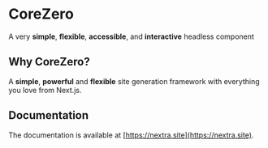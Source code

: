 # CoreZero

A very **simple**, **flexible**, **accessible**, and **interactive** headless component

## Why CoreZero?

A **simple**, **powerful** and **flexible** site generation framework with everything you love from Next.js.

## Documentation

The documentation is available at [https://nextra.site](https://nextra.site).
